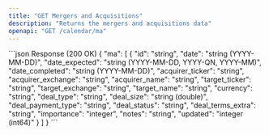 ```yaml
---
title: "GET Mergers and Acquisitions"
description: "Returns the mergers and acquisitions data"
openapi: "GET /calendar/ma"
---
```

<ResponseExample>
```json Response (200 OK)
{
  "ma": [
    {
      "id": "string",
      "date": "string (YYYY-MM-DD)",
      "date_expected": "string (YYYY-MM-DD, YYYY-QN, YYYY-MM)",
      "date_completed": "string (YYYY-MM-DD)",
      "acquirer_ticker": "string",
      "acquirer_exchange": "string",
      "acquirer_name": "string",
      "target_ticker": "string",
      "target_exchange": "string",
      "target_name": "string",
      "currency": "string",
      "deal_type": "string",
      "deal_size": "string (double)",
      "deal_payment_type": "string",
      "deal_status": "string",
      "deal_terms_extra": "string",
      "importance": "integer",
      "notes": "string",
      "updated": "integer (int64)"
    }
  ]
}
```
</ResponseExample>